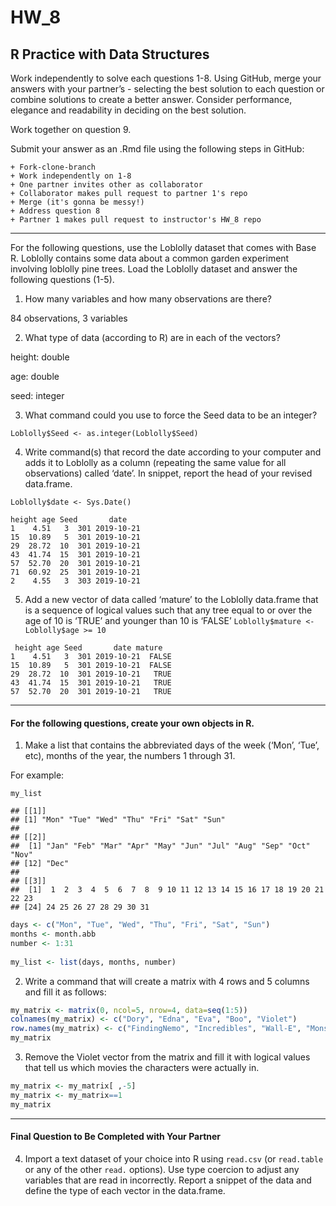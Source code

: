 # HW_8
## R Practice with Data Structures

Work independently to solve each questions 1-8. Using GitHub, merge your answers with your partner's - selecting the best solution to each question or combine solutions to create a better answer.  Consider performance, elegance and readability in deciding on the best solution.

Work together on question 9.

Submit your answer as an .Rmd file using the following steps in GitHub:  

    + Fork-clone-branch 
    + Work independently on 1-8  
    + One partner invites other as collaborator  
    + Collaborator makes pull request to partner 1's repo  
    + Merge (it's gonna be messy!)  
    + Address question 8 
    + Partner 1 makes pull request to instructor's HW_8 repo  

***
For the following questions, use the Loblolly dataset that comes with Base R. Loblolly contains some data about a common garden experiment involving loblolly pine trees. Load the Loblolly dataset and answer the following questions (1-5).

1.  How many variables and how many observations are there?

84 observations, 3 variables

2.  What type of data (according to R) are in each of the vectors?

height: double

age: double

seed: integer

3.  What command could you use to force the Seed data to be an integer?

`Loblolly$Seed <- as.integer(Loblolly$Seed)`

4.  Write command(s) that record the date according to your computer and
    adds it to Loblolly as a column (repeating the same value for all
    observations) called ‘date’. In snippet, report the head of your
    revised data.frame.

`Loblolly$date <- Sys.Date()`

```
height age Seed       date
1    4.51   3  301 2019-10-21
15  10.89   5  301 2019-10-21
29  28.72  10  301 2019-10-21
43  41.74  15  301 2019-10-21
57  52.70  20  301 2019-10-21
71  60.92  25  301 2019-10-21
2    4.55   3  303 2019-10-21
```

5.  Add a new vector of data called ‘mature’ to the Loblolly data.frame
    that is a sequence of logical values such that any tree equal to or
    over the age of 10 is ‘TRUE’ and younger than 10 is ‘FALSE’
`Loblolly$mature <- Loblolly$age >= 10`

```
 height age Seed       date mature
1    4.51   3  301 2019-10-21  FALSE
15  10.89   5  301 2019-10-21  FALSE
29  28.72  10  301 2019-10-21   TRUE
43  41.74  15  301 2019-10-21   TRUE
57  52.70  20  301 2019-10-21   TRUE
```
------------------------------------------------------------------------
#### For the following questions, create your own objects in R.

1.  Make a list that contains the abbreviated days of the week (‘Mon’,
    ‘Tue’, etc), months of the year, the numbers 1 through 31.

For example:

    my_list

    ## [[1]]
    ## [1] "Mon" "Tue" "Wed" "Thu" "Fri" "Sat" "Sun"
    ## 
    ## [[2]]
    ##  [1] "Jan" "Feb" "Mar" "Apr" "May" "Jun" "Jul" "Aug" "Sep" "Oct" "Nov"
    ## [12] "Dec"
    ## 
    ## [[3]]
    ##  [1]  1  2  3  4  5  6  7  8  9 10 11 12 13 14 15 16 17 18 19 20 21 22 23
    ## [24] 24 25 26 27 28 29 30 31


```R
days <- c("Mon", "Tue", "Wed", "Thu", "Fri", "Sat", "Sun")
months <- month.abb
number <- 1:31    
   
my_list <- list(days, months, number)
```

2.  Write a command that will create a matrix with 4 rows and 5 columns
    and fill it as follows:

```R
my_matrix <- matrix(0, ncol=5, nrow=4, data=seq(1:5))
colnames(my_matrix) <- c("Dory", "Edna", "Eva", "Boo", "Violet")
row.names(my_matrix) <- c("FindingNemo", "Incredibles", "Wall-E", "MonstersInc")
my_matrix
```
3. Remove the Violet vector from the matrix and fill it with logical values that tell us which movies the characters were actually in.

```R
my_matrix <- my_matrix[ ,-5]
my_matrix <- my_matrix==1
my_matrix
```

    

***
#### Final Question to Be Completed with Your Partner
4. Import a text dataset of your choice into R using `read.csv` (or `read.table` or any of the other `read.` options). Use type coercion to adjust any variables that are read in incorrectly.  Report a snippet of the data and define the type of each vector in the data.frame.

